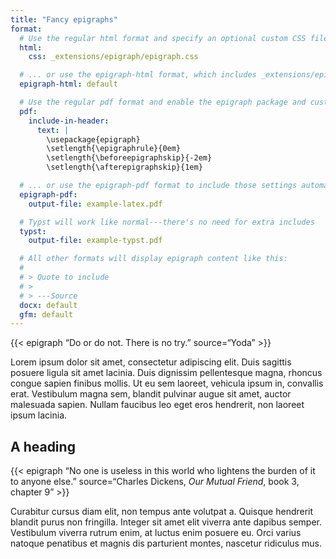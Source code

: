 ```yaml
---
title: "Fancy epigraphs"
format: 
  # Use the regular html format and specify an optional custom CSS file...
  html: 
    css: _extensions/epigraph/epigraph.css

  # ... or use the epigraph-html format, which includes _extensions/epigraph/epigraph.css
  epigraph-html: default

  # Use the regular pdf format and enable the epigraph package and custom settings...
  pdf:
    include-in-header: 
      text: |
        \usepackage{epigraph}
        \setlength{\epigraphrule}{0em}
        \setlength{\beforeepigraphskip}{-2em}
        \setlength{\afterepigraphskip}{1em}

  # ... or use the epigraph-pdf format to include those settings automatically
  epigraph-pdf: 
    output-file: example-latex.pdf

  # Typst will work like normal---there's no need for extra includes
  typst: 
    output-file: example-typst.pdf

  # All other formats will display epigraph content like this:
  #
  # > Quote to include
  # > 
  # > ---Source
  docx: default
  gfm: default
---
```


{{< epigraph "Do or do not. There is no try." source="Yoda" >}}

Lorem ipsum dolor sit amet, consectetur adipiscing elit. Duis sagittis posuere ligula sit amet lacinia. Duis dignissim pellentesque magna, rhoncus congue sapien finibus mollis. Ut eu sem laoreet, vehicula ipsum in, convallis erat. Vestibulum magna sem, blandit pulvinar augue sit amet, auctor malesuada sapien. Nullam faucibus leo eget eros hendrerit, non laoreet ipsum lacinia.

## A heading

{{< epigraph "No one is useless in this world who lightens the burden of it to anyone else." source="Charles Dickens, *Our Mutual Friend*, book 3, chapter 9" >}}

Curabitur cursus diam elit, non tempus ante volutpat a. Quisque hendrerit blandit purus non fringilla. Integer sit amet elit viverra ante dapibus semper. Vestibulum viverra rutrum enim, at luctus enim posuere eu. Orci varius natoque penatibus et magnis dis parturient montes, nascetur ridiculus mus.
